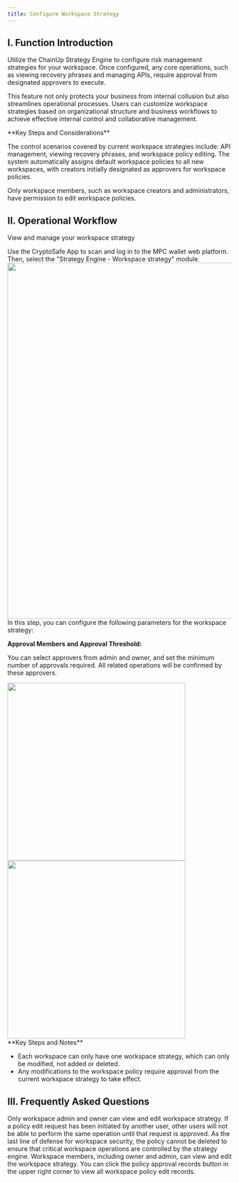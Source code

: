 ```yaml
---
title: Configure Workspace Strategy
---
```



##  I. Function Introduction

Utilize the ChainUp Strategy Engine to configure risk management strategies for your workspace. Once configured, any core operations, such as viewing recovery phrases and managing APIs, require approval from designated approvers to execute.

This feature not only protects your business from internal collusion but also streamlines operational processes. Users can customize workspace strategies based on organizational structure and business workflows to achieve effective internal control and collaborative management.

<Warning>
**Key Steps and Considerations**

The control scenarios covered by current workspace strategies include: API management, viewing recovery phrases, and workspace policy editing. The system automatically assigns default workspace policies to all new workspaces, with creators initially designated as approvers for workspace policies.

Only workspace members, such as workspace creators and administrators, have permission to edit workspace policies.
</Warning>


## II. Operational Workflow
View and manage your workspace strategy


<Steps>
<Step title="Login and access the strategy engine.">
Use the CryptoSafe App to scan and log in to the MPC wallet web platform. Then, select the "Strategy Engine - Workspace strategy" module.

<div className="w-full flex items-center justify-center">
<img src="/images/user-guide/workspace_strategy1en.png" width="800"/>
</div>

</Step>

<Step title="Modify Strategy">
In this step, you can configure the following parameters for the workspace strategy:


**Approval Members and Approval Threshold:**

You can select approvers from admin and owner, and set the minimum number of approvals required. All related operations will be confirmed by these approvers.

<div className="w-full flex items-center justify-center">
    <CardGroup cols={2}>
        <img src="/images/user-guide/workspace_strategy2en.png" width="400"/>
      <img src="/images/user-guide/workspace_strategy3en.png" width="400"/>
        </CardGroup>
</div>


<Warning>
**Key Steps and Notes**

- Each workspace can only have one workspace strategy, which can only be modified, not added or deleted.
- Any modifications to the workspace policy require approval from the current workspace strategy to take effect.


</Warning>

</Step>

</Steps>



##  III. Frequently Asked Questions

<Accordion title="Why can't I edit the workspace strategy?">
Only workspace admin and owner can view and edit workspace strategy. If a policy edit request has been initiated by another user, other users will not be able to perform the same operation until that request is approved.
</Accordion>

<Accordion title="Why can't I delete the workspace strategy?">
As the last line of defense for workspace security, the policy cannot be deleted to ensure that critical workspace operations are controlled by the strategy engine.
</Accordion>

<Accordion title="How can I get management permissions for the workspace strategy?">
Workspace members, including owner and admin, can view and edit the workspace strategy.
</Accordion>

<Accordion title="How can I view the historical approval records of the workspace strategy?">
You can click the policy approval records button in the upper right corner to view all workspace policy edit records.
</Accordion>